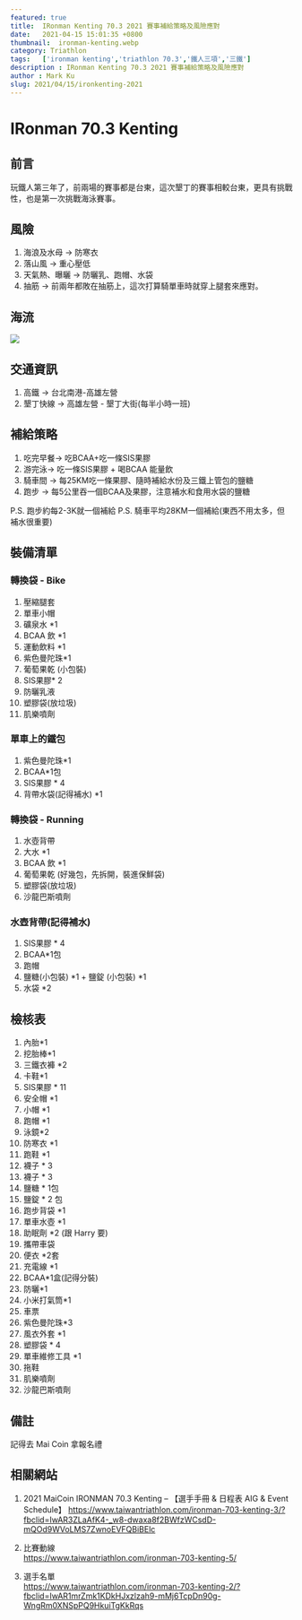 ```yaml
---
featured: true
title:  IRonman Kenting 70.3 2021 賽事補給策略及風險應對
date:   2021-04-15 15:01:35 +0800
thumbnail:  ironman-kenting.webp
category: Triathlon
tags:   ['ironman kenting','triathlon 70.3','鐵人三項','三鐵']
description : IRonman Kenting 70.3 2021 賽事補給策略及風險應對
author : Mark Ku
slug: 2021/04/15/ironkenting-2021
---
```


# IRonman 70.3 Kenting 

## 前言
玩鐵人第三年了，前兩場的賽事都是台東，這次墾丁的賽事相較台東，更具有挑戰性，也是第一次挑戰海泳賽事。

## 風險
1. 海浪及水母 -> 防寒衣
1. 落山風 -> 重心壓低
1. 天氣熱、曝曬 -> 防曬乳、跑帽、水袋
1. 抽筋 -> 前兩年都敗在抽筋上，這次打算騎單車時就穿上腿套來應對。

## 海流
![](https://i.imgur.com/BuvzKfD.webp)

## 交通資訊
1. 高鐵 ->  台北南港-高雄左營
1. 墾丁快線 -> 高雄左營 - 墾丁大街(每半小時一班)

## 補給策略
1. 吃完早餐-> 吃BCAA+吃一條SIS果膠 
1. 游完泳-> 吃一條SIS果膠 + 喝BCAA 能量飲 
1. 騎車間 -> 每25KM吃一條果膠、隨時補給水份及三鐵上管包的鹽糖
1. 跑步 -> 每5公里吞一個BCAA及果膠，注意補水和食用水袋的鹽糖

P.S. 跑步約每2-3K就一個補給
P.S. 騎車平均28KM一個補給(東西不用太多，但補水很重要)

## 裝備清單

### 轉換袋 - Bike
1. 壓縮腿套
1. 單車小帽
1. 礦泉水 *1
1. BCAA 飲 *1
1. 運動飲料 *1
1. 紫色曼陀珠*1
1. 葡萄果乾 (小包裝)
1. SIS果膠* 2
1. 防曬乳液
1. 塑膠袋(放垃圾)
1. 肌樂噴劑

### 單車上的鐵包
1. 紫色曼陀珠*1
1. BCAA*1包
1. SIS果膠 * 4
1. 背帶水袋(記得補水) *1

### 轉換袋 - Running
1. 水壺背帶 
1. 大水 *1
1. BCAA 飲 *1
1. 葡萄果乾 (好幾包，先拆開，裝進保鮮袋)
1. 塑膠袋(放垃圾)
1. 沙龍巴斯噴劑

### 水壺背帶(記得補水)
1. SIS果膠 * 4
1. BCAA*1包
1. 跑帽
1. 鹽糖(小包裝) *1 + 鹽錠 (小包裝) *1
1. 水袋 *2 

## 檢核表
1. 內胎*1
1. 挖胎棒*1
1. 三鐵衣褲 *2
1. 卡鞋*1
1. SIS果膠 * 11
1. 安全帽 *1
1. 小帽 *1
1. 跑帽 *1
1. 泳鏡*2
1. 防寒衣 *1
1. 跑鞋 *1
1. 襪子 * 3
1. 襪子 * 3
1. 鹽糖 * 1包
1. 鹽錠 * 2 包
1. 跑步背袋 *1
1. 單車水壺 *1
1. 助眠劑 *2 (跟 Harry 要)
1. 攜帶車袋
1. 便衣 *2套
1. 充電線 *1
1. BCAA*1盒(記得分裝)
1. 防曬*1
1. 小米打氣筒*1
1. 車票
1. 紫色曼陀珠*3
1. 風衣外套 *1 
1. 塑膠袋 * 4
1. 單車維修工具 *1
1. 拖鞋
1. 肌樂噴劑
1. 沙龍巴斯噴劑

## 備註
記得去 Mai Coin 拿報名禮


## 相關網站
1. 2021 MaiCoin IRONMAN 70.3 Kenting – 【選手手冊 & 日程表 AIG & Event Schedule】
https://www.taiwantriathlon.com/ironman-703-kenting-3/?fbclid=IwAR3ZLaAfK4-_w8-dwaxa8f2BWfzWCsdD-mQOd9WVoLMS7ZwnoEVFQBiBElc

1. 比賽動線<br/>
https://www.taiwantriathlon.com/ironman-703-kenting-5/

1. 選手名單<br/>
https://www.taiwantriathlon.com/ironman-703-kenting-2/?fbclid=IwAR1mrZmk1KDkHJxzlzah9-mMj6TcpDn90g-WngRm0XNSpPQ9HkuiTgKkRqs



